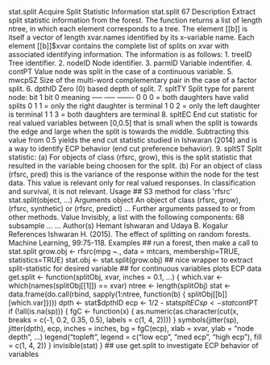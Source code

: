stat.split Acquire Split Statistic Information
stat.split 67
Description
Extract split statistic information from the forest. The function returns a list of length ntree, in
which each element corresponds to a tree. The element [[b]] is itself a vector of length xvar.names
identified by its x-variable name. Each element [[b]]$xvar contains the complete list of splits on
xvar with associated identifying information. The information is as follows:
1. treeID Tree identifier.
2. nodeID Node identifier.
3. parmID Variable indentifier.
4. contPT Value node was split in the case of a continuous variable.
5. mwcpSZ Size of the multi-word complementary pair in the case of a factor split.
6. dpthID Zero (0) based depth of split.
7. spltTY Split type for parent node:
bit 1 bit 0 meaning
—– —– ——-
0 0 0 = both daughters have valid splits
0 1 1 = only the right daughter is terminal
1 0 2 = only the left daughter is terminal
1 1 3 = both daughters are terminal
8. spltEC End cut statistic for real valued variables between [0,0.5] that is small when the split
is towards the edge and large when the split is towards the middle. Subtracting this value
from 0.5 yields the end cut statistic studied in Ishwaran (2014) and is a way to identify ECP
behavior (end cut preference behavior).
9. spltST Split statistic:
(a) For objects of class (rfsrc, grow), this is the split statistic that resulted in the variable
being choosen for the split.
(b) For an object of class (rfsrc, pred) this is the variance of the response within the node for
the test data. This value is relevant only for real valued responses. In classification and
survival, it is not relevant.
Usage
## S3 method for class 'rfsrc'
stat.split(object, ...)
Arguments
object An object of class (rfsrc, grow), (rfsrc, synthetic) or (rfsrc, predict)
... Further arguments passed to or from other methods.
Value
Invisibly, a list with the following components:
68 subsample
... ...
Author(s)
Hemant Ishwaran and Udaya B. Kogalur
References
Ishwaran H. (2015). The effect of splitting on random forests. Machine Learning, 99:75-118.
Examples
## run a forest, then make a call to stat.split
grow.obj <- rfsrc(mpg ~., data = mtcars, membership=TRUE, statistics=TRUE)
stat.obj <- stat.split(grow.obj)
## nice wrapper to extract split-statistic for desired variable
## for continuous variables plots ECP data
get.split <- function(splitObj, xvar, inches = 0.1, ...) {
which.var <- which(names(splitObj[[1]]) == xvar)
ntree <- length(splitObj)
stat <- data.frame(do.call(rbind, sapply(1:ntree, function(b) {
splitObj[[b]][which.var]})))
dpth <- stat$dpthID
ecp <- 1/2 - stat$spltEC
sp <- stat$contPT
if (!all(is.na(sp))) {
fgC <- function(x) {
as.numeric(as.character(cut(x, breaks = c(-1, 0.2, 0.35, 0.5),
labels = c(1, 4, 2))))
}
symbols(jitter(sp), jitter(dpth), ecp, inches = inches, bg = fgC(ecp),
xlab = xvar, ylab = "node depth", ...)
legend("topleft", legend = c("low ecp", "med ecp", "high ecp"),
fill = c(1, 4, 2))
}
invisible(stat)
}
## use get.split to investigate ECP behavior of variables

